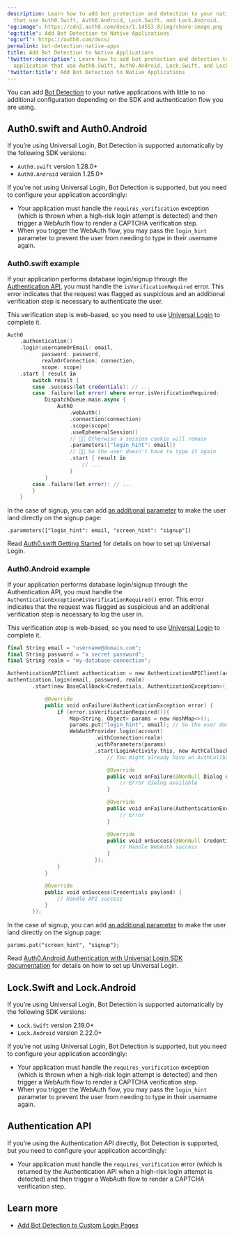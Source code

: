 ```yaml
---
description: Learn how to add bot protection and detection to your native application
  that use Auth0.Swift, Auth0.Android, Lock.Swift, and Lock.Android.
'og:image': https://cdn2.auth0.com/docs/1.14553.0/img/share-image.png
'og:title': Add Bot Detection to Native Applications
'og:url': https://auth0.com/docs/
permalink: bot-detection-native-apps
title: Add Bot Detection to Native Applications
'twitter:description': Learn how to add bot protection and detection to your native
  application that use Auth0.Swift, Auth0.Android, Lock.Swift, and Lock.Android.
'twitter:title': Add Bot Detection to Native Applications
---
```

You can add [Bot Detection](/docs/secure/attack-protection/bot-detection) to your native applications with little to no additional configuration depending on the SDK and authentication flow you are using.

## Auth0.swift and Auth0.Android

If you’re using <Tooltip tip="Universal Login: Your application redirects to Universal Login, hosted on Auth0's Authorization Server, to verify a user's identity." cta="View Glossary" href="/docs/glossary?term=Universal+Login">Universal Login</Tooltip>, <Tooltip tip="Universal Login: Your application redirects to Universal Login, hosted on Auth0's Authorization Server, to verify a user's identity." cta="View Glossary" href="/docs/glossary?term=Bot+Detection">Bot Detection</Tooltip> is supported automatically by the following SDK versions:

* `Auth0.swift` version 1.28.0+
* `Auth0.Android` version 1.25.0+

If you’re not using Universal Login, Bot Detection is supported, but you need to configure your application accordingly:

* Your application must handle the `requires_verification` exception (which is thrown when a high-risk login attempt is detected) and then trigger a WebAuth flow to render a CAPTCHA verification step.
* When you trigger the WebAuth flow, you may pass the `login_hint` parameter to prevent the user from needing to type in their username again.

### Auth0.swift example

If your application performs database login/signup through the [Authentication API](https://auth0.com/docs/api/authentication), you must handle the `isVerificationRequired` error. This error indicates that the request was flagged as suspicious and an additional verification step is necessary to authenticate the user.

<Callout icon="file-lines" color="#0EA5E9" iconType="regular">

This verification step is web-based, so you need to use [Universal Login](/docs/authenticate/login/auth0-universal-login) to complete it.

</Callout>

```swift lines expandable
Auth0
    .authentication()
    .login(usernameOrEmail: email, 
           password: password, 
           realmOrConnection: connection, 
           scope: scope)
    .start { result in
        switch result {
        case .success(let credentials): // ...
        case .failure(let error) where error.isVerificationRequired:
            DispatchQueue.main.async {
                Auth0
                    .webAuth()
                    .connection(connection)
                    .scope(scope)
                    .useEphemeralSession()
                    // ☝🏼 Otherwise a session cookie will remain
                    .parameters(["login_hint": email])
                    // ☝🏼 So the user doesn't have to type it again
                    .start { result in
                        // ...
                    }
            }
        case .failure(let error): // ...
        }
    }
```






In the case of signup, you can add [an additional parameter](/docs/authenticate/login/auth0-universal-login) to make the user land directly on the signup page:

`.parameters(["login_hint": email, "screen_hint": "signup"])`

Read [Auth0.swift Getting Started](https://github.com/auth0/Auth0.swift#getting-started) for details on how to set up Universal Login.

### Auth0.Android example

If your application performs database login/signup through the Authentication API, you must handle the `AuthenticationException#isVerificationRequired()` error. This error indicates that the request was flagged as suspicious and an additional verification step is necessary to log the user in.

<Callout icon="file-lines" color="#0EA5E9" iconType="regular">

This verification step is web-based, so you need to use [Universal Login](/docs/authenticate/login/auth0-universal-login) to complete it.

</Callout>

```swift lines expandable
final String email = "username@domain.com";
final String password = "a secret password";
final String realm = "my-database-connection";

AuthenticationAPIClient authentication = new AuthenticationAPIClient(account);
authentication.login(email, password, realm)
        .start(new BaseCallback<Credentials, AuthenticationException>() {

            @Override
            public void onFailure(AuthenticationException error) {
                if (error.isVerificationRequired()){
                    Map<String, Object> params = new HashMap<>();
                    params.put("login_hint", email); // So the user doesn't have to type it again
                    WebAuthProvider.login(account)
                            .withConnection(realm)
                            .withParameters(params)
                            .start(LoginActivity.this, new AuthCallback() {
                                // You might already have an AuthCallback instance defined

                                @Override
                                public void onFailure(@NonNull Dialog dialog) {
                                    // Error dialog available
                                }

                                @Override
                                public void onFailure(AuthenticationException exception) {
                                    // Error
                                }

                                @Override
                                public void onSuccess(@NonNull Credentials credentials) {
                                    // Handle WebAuth success
                                }
                            });
                }
            }

            @Override
            public void onSuccess(Credentials payload) {
                // Handle API success
            }
        });
```






In the case of signup, you can add [an additional parameter](/docs/authenticate/login/auth0-universal-login) to make the user land directly on the signup page:

`params.put("screen_hint", "signup");`

Read [Auth0.Android Authentication with Universal Login SDK documentation](https://github.com/auth0/Auth0.Android#authentication-with-universal-login) for details on how to set up Universal Login.

## Lock.Swift and Lock.Android

If you’re using Universal Login, Bot Detection is supported automatically by the following SDK versions:

* `Lock.Swift` version 2.19.0+
* `Lock.Android` version 2.22.0+

If you’re not using Universal Login, Bot Detection is supported, but you need to configure your application accordingly:

* Your application must handle the `requires_verification` exception (which is thrown when a high-risk login attempt is detected) and then trigger a WebAuth flow to render a CAPTCHA verification step.
* When you trigger the WebAuth flow, you may pass the `login_hint` parameter to prevent the user from needing to type in their username again.

## Authentication API

If you’re using the Authentication API directly, Bot Detection is supported, but you need to configure your application accordingly:

* Your application must handle the `requires_verification` error (which is returned by the Authentication API when a high-risk login attempt is detected) and then trigger a WebAuth flow to render a CAPTCHA verification step.

## Learn more

* [Add Bot Detection to Custom Login Pages](/docs/secure/attack-protection/bot-detection/bot-detection-custom-login-pages)